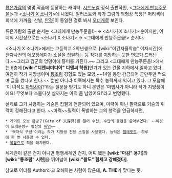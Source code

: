 [[류은가람]]의 몇몇 작품에 등장하는 캐릭터. [[시드노벨]] 정식 출판작인, <[[그대에게 만능주문을!]]>과 <[[소나기 X 소나기]]>에 나왔다. 일러스트와 작가 그림의 외형상 특징[* 머리색이 회색에 가까움, 산발, [[안경]]]이 동일한 걸로 봐서 [[오너캐]]로 보인다.

류은가람의 출판 순서는 <그대에게 만능주문을!> → <소나기 X 소나기> 순이지만, 어더의 시간상으로는 <소나기 X 소나기> → <그대에게 만능주문을!> 순서다.

<소나기 X 소나기>에서는 고등학교 2학년생으로, [wiki:"야간자율학습" 야자시간]에 전자사전의 메모장에다가 소설을 집필하는 등 작가를 지망하는 듯한 면모가 드러난다.~~그리고 김군의 엉덩이에 흥미를 가진다.~~ 그리고 <그대에게 만능주문을!>에서는 6층에 '''[wiki:"디앤씨미디어" 디앤씨 학원]'''인가가 있는 건물 지하에서 일하고 있다. 여전히 작가 지망생이며 [[통조림]] 경험도 있는 모양.~~14일 동안 감금되어 군만두만 먹으며 글을 썼다고 한다.~~ 뿐만 아니라 이쪽에서는 특수 능력까지 익히고 있다. 그 모습에 '이 녀석도 [[마법사]]야?'라는 질문을 받기도 하니 본인은 '마법사가 아니라 작가 지망생이에요! 무엇보다 스물다섯 살까지는 아직 좀 남았어요!'라고 변명했다.

실제로 그가 사용하는 기술은 집필과 연관되어 있으며, 마력이 아닌 필력으로 기술의 위력이 정해진다고 한다. ~~마력~~필력이 폭발하는 그의 행적을 언급하자면,

 * 게이트 오브 문방구(Gate of 文房具)를 열어 수천, 수만의 볼펜을 쏟아부었다. ~~이것이 또래문방구 협찬의 [[위엄]]~~ 
 * '액자식 구성'이라는 작가 지망생 전용 스킬을 사용했다. 능력은 [[텔레포트]]. 하루에 한 번 사용할 수 있다.
 * [[복붙]]으로 적을 해치웠다.

세계관이 같은 건지 아니면 평행세계인 건지, 어찌 됐든 '''[wiki:"마감" 용기]'''와 '''[wiki:"통조림" 시련]'''을 뛰어넘어 '''[wiki:"왈도" 힘세고 강해졌다]'''.

참고로 어더를 Author라고 오해하는 사람이 많은데, '''A. THE'''가 맞다는 듯.
